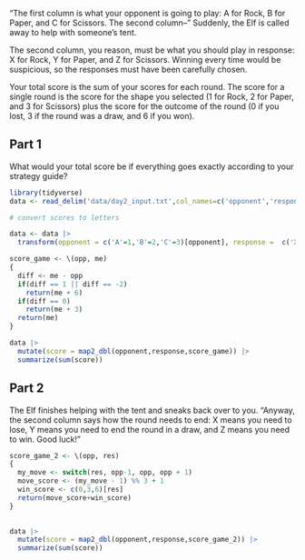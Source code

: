  "The first column is what your opponent is going to play: A for Rock, B for Paper, and C for Scissors. The second column--" Suddenly, the Elf is called away to help with someone's tent.

The second column, you reason, must be what you should play in response: X for Rock, Y for Paper, and Z for Scissors. Winning every time would be suspicious, so the responses must have been carefully chosen.
 
 Your total score is the sum of your scores for each round. The score for a single round is the score for the shape you selected (1 for Rock, 2 for Paper, and 3 for Scissors) plus the score for the outcome of the round (0 if you lost, 3 if the round was a draw, and 6 if you won).
 
## Part 1
What would your total score be if everything goes exactly according to your strategy guide?

```r
library(tidyverse)
data <- read_delim('data/day2_input.txt',col_names=c('opponent','response'),skip_empty_rows = FALSE, delim=" ")

# convert scores to letters

data <- data |> 
  transform(opponent = c('A'=1,'B'=2,'C'=3)[opponent], response =  c('X'=1,'Y'=2,'Z'=3)[response])
```

```r
score_game <- \(opp, me)
{
  diff <- me - opp
  if(diff == 1 || diff == -2)
    return(me + 6)
  if(diff == 0)
    return(me + 3)
  return(me)
}

data |>
  mutate(score = map2_dbl(opponent,response,score_game)) |>
  summarize(sum(score))
```



## Part 2

The Elf finishes helping with the tent and sneaks back over to you. "Anyway, the second column says how the round needs to end: X means you need to lose, Y means you need to end the round in a draw, and Z means you need to win. Good luck!"


```r
score_game_2 <- \(opp, res)
{
  my_move <- switch(res, opp-1, opp, opp + 1)
  move_score <- (my_move - 1) %% 3 + 1   
  win_score <- c(0,3,6)[res]
  return(move_score+win_score)
}

 
data |>
  mutate(score = map2_dbl(opponent,response,score_game_2)) |>
  summarize(sum(score))
```

 


